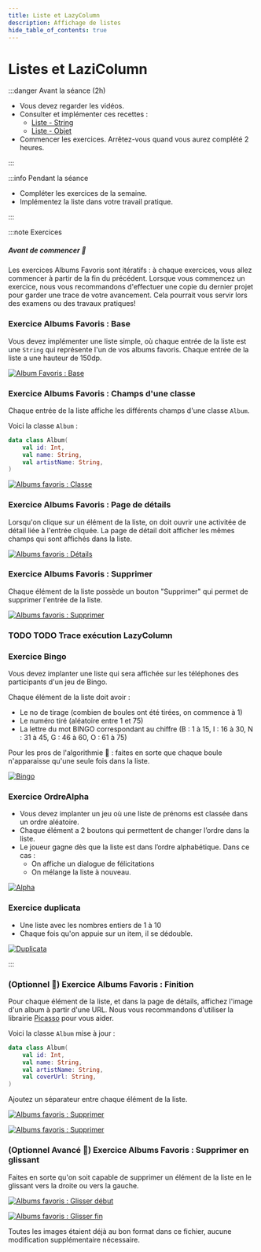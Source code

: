 ```yaml
---
title: Liste et LazyColumn
description: Affichage de listes
hide_table_of_contents: true
---
```


# Listes et LaziColumn

<Row>

<Column>

:::danger Avant la séance (2h)

- Vous devez regarder les vidéos.
- Consulter et implémenter ces recettes :
  - [Liste - String](../02-recettes/liste1.mdx)
  - [Liste - Objet](../02-recettes/liste2.mdx)
- Commencer les exercices. Arrêtez-vous quand vous aurez complété 2 heures.

:::

</Column>

<Column>

:::info Pendant la séance

- Compléter les exercices de la semaine. 
- Implémentez la liste dans votre travail pratique.

:::

</Column>

</Row>

:::note Exercices

##### Avant de commencer 🤔

Les exercices Albums Favoris sont itératifs : à chaque exercices, vous allez commencer à partir de la fin du précédent. Lorsque vous commencez un exercice, nous vous recommandons d'effectuer une copie du dernier projet pour garder une trace de votre avancement. Cela pourrait vous servir lors des examens ou des travaux pratiques!

### Exercice Albums Favoris : Base

<Row>

<Column size="9" >

Vous devez implémenter une liste simple, où chaque entrée de la liste est une `String` qui représente l'un de vos albums favoris. Chaque entrée de la liste a une hauteur de 150dp.

</Column>
<Column size="3" >

[![Album Favoris : Base](_7.1-recycler/albums_favoris_base.png)](_7.1-recycler/albums_favoris_base.png)

</Column>

</Row>

### Exercice Albums Favoris : Champs d'une classe

<Row>

<Column size="9" >

Chaque entrée de la liste affiche les différents champs d'une classe `Album`.

Voici la classe `Album` :

```kotlin
data class Album(
    val id: Int,
    val name: String,
    val artistName: String,
)
```

</Column>
<Column size="3" >

[![Albums favoris : Classe](_7.1-recycler/albums_favoris_classe.png)](_7.1-recycler/albums_favoris_classe.png)

</Column>

</Row>

### Exercice Albums Favoris : Page de détails

<Row>

<Column size="9" >

Lorsqu'on clique sur un élément de la liste, on doit ouvrir une activitée de détail liée à l'entrée cliquée. La page de détail doit afficher les mêmes champs qui sont affichés dans la liste.

</Column>
<Column size="3" >

[![Albums favoris : Détails](_7.1-recycler/albums_favoris_details.png)](_7.1-recycler/albums_favoris_details.png)

</Column>

</Row>

### Exercice Albums Favoris : Supprimer

<Row>

<Column size="9" >

Chaque élément de la liste possède un bouton "Supprimer" qui permet de supprimer l'entrée de la liste.

</Column>
<Column size="3" >

[![Albums favoris : Supprimer](_7.1-recycler/albums_favoris_supprimer.png)](_7.1-recycler/albums_favoris_supprimer.png)

</Column>
</Row>

### TODO TODO Trace exécution LazyColumn

### Exercice Bingo

<Row>

<Column size="9">

Vous devez implanter une liste qui sera affichée sur les téléphones des participants d'un jeu de Bingo.

Chaque élément de la liste doit avoir :

- Le no de tirage (combien de boules ont été tirées, on commence à 1)
- Le numéro tiré (aléatoire entre 1 et 75)
- La lettre du mot BINGO correspondant au chiffre (B : 1 à 15, I : 16 à 30, N : 31 à 45, G : 46 à 60, O : 61 à 75)

Pour les pros de l'algorithmie 💪 : faites en sorte que chaque boule n'apparaisse qu'une seule fois dans la liste.

</Column>

<Column size="3" >

[![Bingo](_7.1-recycler/bingo.png)](_7.1-recycler/bingo.png)

</Column>

</Row>

### Exercice OrdreAlpha

<Row>

<Column size="6" >

- Vous devez implanter un jeu où une liste de prénoms est classée dans un ordre aléatoire.
- Chaque élément a 2 boutons qui permettent de changer l’ordre dans la liste.
- Le joueur gagne dès que la liste est dans l’ordre alphabétique. Dans ce cas :
  - On affiche un dialogue de félicitations
  - On mélange la liste à nouveau.

</Column>

<Column size="6">

[![Alpha](_7.1-recycler/ordre_alpha.png)](_7.1-recycler/ordre_alpha.png)

</Column>

</Row>

### Exercice duplicata

<Row>

<Column size="9" >

- Une liste avec les nombres entiers de 1 à 10
- Chaque fois qu'on appuie sur un item, il se dédouble.

</Column>

<Column size="3">

[![Duplicata](_7.1-recycler/duplicata.png)](_7.1-recycler/duplicata.png)

</Column>

</Row>

:::

### (Optionnel 💪) Exercice Albums Favoris : Finition

<Row>

<Column size="6" >

Pour chaque élément de la liste, et dans la page de détails, affichez l'image d'un album à partir d'une URL. Nous vous recommandons d'utiliser la librairie [Picasso](https://square.github.io/picasso/) pour vous aider.

Voici la classe `Album` mise à jour :

```kotlin
data class Album(
    val id: Int,
    val name: String,
    val artistName: String,
    val coverUrl: String,
)
```

Ajoutez un séparateur entre chaque élément de la liste.

</Column>
<Column size="3" >

[![Albums favoris : Supprimer](_7.1-recycler/albums_favoris_finition_item.png)](_7.1-recycler/albums_favoris_finition_item.png)

</Column>
<Column size="3" >

[![Albums favoris : Supprimer](_7.1-recycler/albums_favoris_finition_details.png)](_7.1-recycler/albums_favoris_finition_details.png)

</Column>
</Row>

### (Optionnel Avancé 💪) Exercice Albums Favoris : Supprimer en glissant

<Row>

<Column size="6" >

Faites en sorte qu'on soit capable de supprimer un élément de la liste en le glissant vers la droite ou vers la gauche.

</Column>
<Column size="3" >

[![Albums favoris : Glisser début](_7.1-recycler/albums_favoris_glisser_debut.png)](_7.1-recycler/albums_favoris_glisser_debut.png)

</Column>
<Column size="3" >

[![Albums favoris : Glisser fin](_7.1-recycler/albums_favoris_glisser_fin.png)](_7.1-recycler/albums_favoris_glisser_fin.png)

</Column>
</Row>

Toutes les images étaient déjà au bon format dans ce fichier, aucune modification supplémentaire nécessaire.
